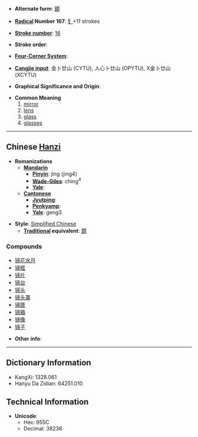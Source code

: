 * '''Alternate form''': [[鏡]]

* '''[[Wiktionary:Chinese radical index| Radical]] Number 167''': [[Wiktionary:Chinese radical index 钅|钅]]+11 strokes

* '''[[Wiktionary:Chinese total strokes index|Stroke number]]''': [[Wiktionary:Chinese total strokes index 16|16]]

* '''Stroke order''': 

* '''[[Wiktionary:Chinese four corner index|Four-Corner System]]''': 

* '''[[Wiktionary:Chinese Cangjie index|Cangjie input]]''': 金卜廿山 (CYTU), 人心卜廿山 (OPYTU), X金卜廿山 (XCYTU)

* '''Graphical Significance and Origin''': 

* '''Common Meaning'''
*#[[mirror]]
*# [[lens]]
*# [[glass]]
*# [[glasses]]

----

== Chinese [[Hanzi]] ==

* '''Romanizations'''
** '''[[Mandarin]]'''
*** '''[[Pinyin]]''': jìng (jing4)
*** '''[[Wade-Giles]]''': ching<sup>4</sup>
*** '''[[Yale]]''': 
** '''[[Cantonese]]'''
*** '''[[Jyutping]]''':
*** '''[[Penkyamp]]''': 
*** '''[[Yale]]''': geng3

* '''Style''': [[Simplified Chinese]] 
** '''[[Traditional Chinese|Traditional]] equivalent''': [[鏡]]

===Compounds===
*[[镜花水月]]
*[[镜框]]
*[[镜片]]
*[[镜台]]
*[[镜头]]
*[[镜头罩]]
*[[镜匣]]
*[[镜箱]]
*[[镜像]]
*[[镜子]]

* '''Other info''': 

----

== Dictionary Information ==

* KangXi: 1328.061
* Hanyu Da Zidian: 64251.010

== Technical Information ==

* '''Unicode''':
** Hex: 955C
** Decimal: 38236